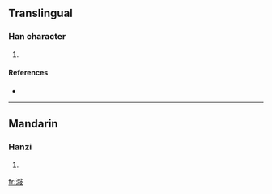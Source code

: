 ==Translingual==

===Han character===
{{Han char|rn=85|rad=水|as=11|sn=14|four=|canj=水人木水 (EODE)}}

# {{defn|Han|sort=水11}}

====References====
* {{Han ref|kx=0648.281|hdz=31725.101|uh=6F4A|ud=28490}}

----

==Mandarin==

===Hanzi===
{{cmn-hanzi|pin=[[xù]] ([[xu4]])|wg=hsü<sup>4</sup>}}

# {{defn|Mandarin}}

[[fr:潊]]